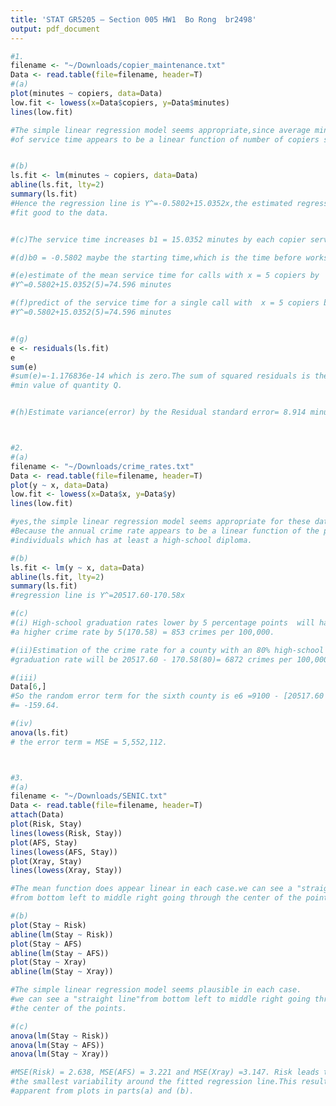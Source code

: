 ```yaml
---
title: 'STAT GR5205 – Section 005 HW1  Bo Rong  br2498'
output: pdf_document
---
```

```r
#1.
filename <- "~/Downloads/copier_maintenance.txt"
Data <- read.table(file=filename, header=T)
#(a)
plot(minutes ~ copiers, data=Data)
low.fit <- lowess(x=Data$copiers, y=Data$minutes)
lines(low.fit)

#The simple linear regression model seems appropriate,since average minutes
#of service time appears to be a linear function of number of copiers serviced.


#(b)
ls.fit <- lm(minutes ~ copiers, data=Data)
abline(ls.fit, lty=2)
summary(ls.fit)
#Hence the regression line is Y^=-0.5802+15.0352x,the estimated regression function
#fit good to the data.


#(c)The service time increases b1 = 15.0352 minutes by each copier services. 

#(d)b0 = -0.5802 maybe the starting time,which is the time before works.

#(e)estimate of the mean service time for calls with x = 5 copiers by 
#Y^=0.5802+15.0352(5)=74.596 minutes

#(f)predict of the service time for a single call with  x = 5 copiers by 
#Y^=0.5802+15.0352(5)=74.596 minutes


#(g)
e <- residuals(ls.fit)
e
sum(e)
#sum(e)=-1.176836e-14 which is zero.The sum of squared residuals is the
#min value of quantity Q.


#(h)Estimate variance(error) by the Residual standard error= 8.914 minutes.



#2.
#(a)
filename <- "~/Downloads/crime_rates.txt"
Data <- read.table(file=filename, header=T)
plot(y ~ x, data=Data)
low.fit <- lowess(x=Data$x, y=Data$y)
lines(low.fit)

#yes,the simple linear regression model seems appropriate for these data.
#Because the annual crime rate appears to be a linear function of the percentage of
#individuals which has at least a high-school diploma.

#(b)
ls.fit <- lm(y ~ x, data=Data)
abline(ls.fit, lty=2)
summary(ls.fit)
#regression line is Y^=20517.60-170.58x

#(c)
#(i) High-school graduation rates lower by 5 percentage points  will have
#a higher crime rate by 5(170.58) = 853 crimes per 100,000.

#(ii)Estimation of the crime rate for a county with an 80% high-school 
#graduation rate will be 20517.60 - 170.58(80)= 6872 crimes per 100,000.

#(iii)
Data[6,]
#So the random error term for the sixth county is e6 =9100 - [20517.60 - 170.58(66)]
#= -159.64. 

#(iv)
anova(ls.fit)
# the error term = MSE = 5,552,112.



#3.
#(a)
filename <- "~/Downloads/SENIC.txt"
Data <- read.table(file=filename, header=T)
attach(Data)
plot(Risk, Stay)
lines(lowess(Risk, Stay))
plot(AFS, Stay)
lines(lowess(AFS, Stay))
plot(Xray, Stay)
lines(lowess(Xray, Stay))

#The mean function does appear linear in each case.we can see a "straight line"
#from bottom left to middle right going through the center of the points.

#(b)
plot(Stay ~ Risk)
abline(lm(Stay ~ Risk))
plot(Stay ~ AFS)
abline(lm(Stay ~ AFS))
plot(Stay ~ Xray)
abline(lm(Stay ~ Xray))

#The simple linear regression model seems plausible in each case.
#we can see a "straight line"from bottom left to middle right going through
#the center of the points. 

#(c)
anova(lm(Stay ~ Risk))
anova(lm(Stay ~ AFS))
anova(lm(Stay ~ Xray))

#MSE(Risk) = 2.638, MSE(AFS) = 3.221 and MSE(Xray) =3.147. Risk leads to
#the smallest variability around the fitted regression line.This result is
#apparent from plots in parts(a) and (b).
```



